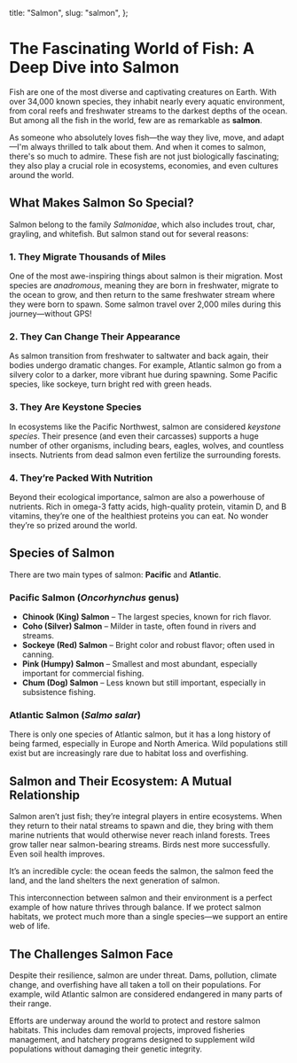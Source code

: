   title: "Salmon",
  slug: "salmon",
};

# The Fascinating World of Fish: A Deep Dive into Salmon

Fish are one of the most diverse and captivating creatures on Earth. With over 34,000 known species, they inhabit nearly every aquatic environment, from coral reefs and freshwater streams to the darkest depths of the ocean. But among all the fish in the world, few are as remarkable as **salmon**.

As someone who absolutely loves fish—the way they live, move, and adapt—I'm always thrilled to talk about them. And when it comes to salmon, there's so much to admire. These fish are not just biologically fascinating; they also play a crucial role in ecosystems, economies, and even cultures around the world.

## What Makes Salmon So Special?

Salmon belong to the family *Salmonidae*, which also includes trout, char, grayling, and whitefish. But salmon stand out for several reasons:

### 1. **They Migrate Thousands of Miles**
One of the most awe-inspiring things about salmon is their migration. Most species are *anadromous*, meaning they are born in freshwater, migrate to the ocean to grow, and then return to the same freshwater stream where they were born to spawn. Some salmon travel over 2,000 miles during this journey—without GPS!

### 2. **They Can Change Their Appearance**
As salmon transition from freshwater to saltwater and back again, their bodies undergo dramatic changes. For example, Atlantic salmon go from a silvery color to a darker, more vibrant hue during spawning. Some Pacific species, like sockeye, turn bright red with green heads.

### 3. **They Are Keystone Species**
In ecosystems like the Pacific Northwest, salmon are considered *keystone species*. Their presence (and even their carcasses) supports a huge number of other organisms, including bears, eagles, wolves, and countless insects. Nutrients from dead salmon even fertilize the surrounding forests.

### 4. **They’re Packed With Nutrition**
Beyond their ecological importance, salmon are also a powerhouse of nutrients. Rich in omega-3 fatty acids, high-quality protein, vitamin D, and B vitamins, they’re one of the healthiest proteins you can eat. No wonder they’re so prized around the world.

## Species of Salmon

There are two main types of salmon: **Pacific** and **Atlantic**.

### Pacific Salmon (*Oncorhynchus* genus)
- **Chinook (King) Salmon** – The largest species, known for rich flavor.
- **Coho (Silver) Salmon** – Milder in taste, often found in rivers and streams.
- **Sockeye (Red) Salmon** – Bright color and robust flavor; often used in canning.
- **Pink (Humpy) Salmon** – Smallest and most abundant, especially important for commercial fishing.
- **Chum (Dog) Salmon** – Less known but still important, especially in subsistence fishing.

### Atlantic Salmon (*Salmo salar*)
There is only one species of Atlantic salmon, but it has a long history of being farmed, especially in Europe and North America. Wild populations still exist but are increasingly rare due to habitat loss and overfishing.

## Salmon and Their Ecosystem: A Mutual Relationship

Salmon aren’t just fish; they’re integral players in entire ecosystems. When they return to their natal streams to spawn and die, they bring with them marine nutrients that would otherwise never reach inland forests. Trees grow taller near salmon-bearing streams. Birds nest more successfully. Even soil health improves.

It’s an incredible cycle: the ocean feeds the salmon, the salmon feed the land, and the land shelters the next generation of salmon.

This interconnection between salmon and their environment is a perfect example of how nature thrives through balance. If we protect salmon habitats, we protect much more than a single species—we support an entire web of life.

## The Challenges Salmon Face

Despite their resilience, salmon are under threat. Dams, pollution, climate change, and overfishing have all taken a toll on their populations. For example, wild Atlantic salmon are considered endangered in many parts of their range.

Efforts are underway around the world to protect and restore salmon habitats. This includes dam removal projects, improved fisheries management, and hatchery programs designed to supplement wild populations without damaging their genetic integrity.
